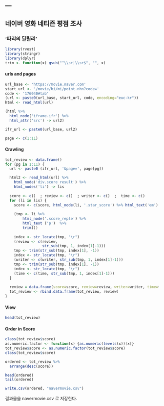 ---
---
## 네이버 영화 네티즌 평점 조사
### '파리의 딜릴리'

```r
library(rvest)
library(stringr)
library(dplyr)
trim <- function(x) gsub("^\\s+|\\s+$", "", x)

```

#### urls and pages
```r
url_base <- 'https://movie.naver.com'
start_url <- '/movie/bi/mi/point.nhn?code='
code <- '176040#tab'
(url <- paste0(url_base, start_url, code, encoding="euc-kr"))
html <- read_html(url)

(html %>%
  html_node('iframe.ifr') %>%
  html_attr('src') -> url2)

ifr_url <- paste0(url_base, url2) 

page <- c(1:11)

```

#### Crawling
```r

tot_review <- data.frame()
for (pg in 1:11) {
  url <- paste0 (ifr_url, '&page=', page[pg])

  html2 <- read_html(url) %>%
    html_node('div.score_result') %>%
    html_nodes('li') -> lis
  
  score <- c()  ; review <- c()  ; writer <- c()  ;  time <- c()
  for (li in lis) {
    score <- c(score, html_node(li, '.star_score') %>% html_text('em') %>% trim())
    
    (tmp <- li %>%
        html_node('.score_reple') %>%
        html_text ('p')  %>%
        trim())
    
    index <- str_locate(tmp, "\r")
    (review <- c(review, 
                 str_sub(tmp, 1, index[1]-1)))
    tmp <- trim(str_sub(tmp, index[1], -1))
    index <- str_locate(tmp, "\r")
    (writer <- c(writer, str_sub(tmp, 1, index[1]-1)))
    tmp <- trim(str_sub(tmp, index[1], -1))
    index <- str_locate(tmp, "\r")
    (time <- c(time, str_sub(tmp, 1, index[1]-1)))
  }
  
  review = data.frame(score=score, review=review, writer=writer, time=time)
  tot_review <- rbind.data.frame(tot_review, review) 
}
```

#### View
```r

head(tot_review)

```


#### Order in Score
```r

class(tot_review$score)
as.numeric.factor <- function(x) {as.numeric(levels(x))[x]}
tot_review$score <- as.numeric.factor(tot_review$score)
class(tot_review$score)

ordered <- tot_review %>%
  arrange(desc(score))

head(ordered)
tail(ordered)

write.csv(ordered, "navermovie.csv")
```


결과물을 navermovie.csv 로 저장한다.

<br> <br>

















